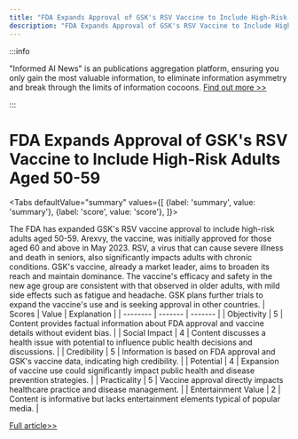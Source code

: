 ```yaml
---
title: "FDA Expands Approval of GSK's RSV Vaccine to Include High-Risk Adults Aged 50-59"
description: "FDA Expands Approval of GSK's RSV Vaccine to Include High-Risk Adults Aged 50-59"
---
```



:::info

"Informed AI News" is an publications aggregation platform, ensuring you only gain the most valuable information, to eliminate information asymmetry and break through the limits of information cocoons.  [Find out more >>](/)

:::

# FDA Expands Approval of GSK's RSV Vaccine to Include High-Risk Adults Aged 50-59


<Tabs
	defaultValue="summary"
	values={[
	{label: 'summary', value: 'summary'},
	{label: 'score', value: 'score'},
]}>
<TabItem value="summary">


The FDA has expanded GSK's RSV vaccine approval to include high-risk adults aged 50-59. Arexvy, the vaccine, was initially approved for those aged 60 and above in May 2023. RSV, a virus that can cause severe illness and death in seniors, also significantly impacts adults with chronic conditions. GSK's vaccine, already a market leader, aims to broaden its reach and maintain dominance. The vaccine's efficacy and safety in the new age group are consistent with that observed in older adults, with mild side effects such as fatigue and headache. GSK plans further trials to expand the vaccine's use and is seeking approval in other countries.
</TabItem>
<TabItem value="score">
	| Scores     | Value   | Explanation |
	| -------- | ------- | ------- |
	| Objectivity  | 5    | Content provides factual information about FDA approval and vaccine details without evident bias.    |
	| Social Impact | 4     | Content discusses a health issue with potential to influence public health decisions and discussions.    |
	| Credibility    | 5    | Information is based on FDA approval and GSK's vaccine data, indicating high credibility.    |
	| Potential    | 4    | Expansion of vaccine use could significantly impact public health and disease prevention strategies.    |
	| Practicality    | 5    | Vaccine approval directly impacts healthcare practice and disease management.    |
	| Entertainment Value    | 2    | Content is informative but lacks entertainment elements typical of popular media.    |
</TabItem>
</Tabs>

[Full article>>](https://www.cnbc.com/2024/06/07/fda-approves-gsk-rsv-vaccine-for-adults-50-to-59.html)
